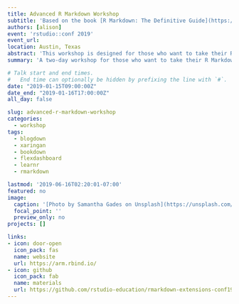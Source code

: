 ```yaml
---
title: Advanced R Markdown Workshop
subtitle: 'Based on the book [R Markdown: The Definitive Guide](https://bookdown.org/yihui/rmarkdown/)'
authors: [alison]
event: 'rstudio::conf 2019'
event_url:
location: Austin, Texas
abstract: 'This workshop is designed for those who want to take their R Markdown skills to the next level. We’ll talk about many low-level details in the rmarkdown package and the whole R Markdown ecosystem. The two goals of this workshop are: 1) learn how to fully customize R Markdown output (HTML, LaTeX/PDF, Word, and PowerPoint); and 2) learn more about existing R Markdown extensions in the ecosystem, such as flexdashboard, bookdown, blogdown, pkgdown, xaringan, rticles, and learnr. We will also talk about how to use or develop new language engines (languages that are not R), how to develop HTML widgets, and integrate Shiny with R Markdown.'
summary: 'A two-day workshop for those who want to take their R Markdown skills to the next level'

# Talk start and end times.
#   End time can optionally be hidden by prefixing the line with `#`.
date: "2019-01-15T09:00:00Z"
date_end: "2019-01-16T17:00:00Z"
all_day: false

slug: advanced-r-markdown-workshop
categories:
  - workshop
tags:
  - blogdown
  - xaringan
  - bookdown
  - flexdashboard
  - learnr
  - rmarkdown

lastmod: '2019-06-16T02:20:01-07:00'
featured: no
image:
  caption: '[Photo by Samantha Gades on Unsplash](https://unsplash.com/photos/k95uqdEe8R4)'
  focal_point: ''
  preview_only: no
projects: []

links:
- icon: door-open
  icon_pack: fas
  name: website
  url: https://arm.rbind.io/
- icon: github
  icon_pack: fab
  name: materials
  url: https://github.com/rstudio-education/rmarkdown-extensions-conf19
---
```

